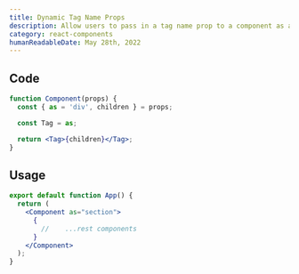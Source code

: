 ```yaml
---
title: Dynamic Tag Name Props
description: Allow users to pass in a tag name prop to a component as a string.
category: react-components
humanReadableDate: May 28th, 2022
---
```


## Code

```jsx
function Component(props) {
  const { as = 'div', children } = props;

  const Tag = as;

  return <Tag>{children}</Tag>;
}
```

## Usage

```jsx
export default function App() {
  return (
    <Component as="section">
      {
        //    ...rest components
      }
    </Component>
  );
}
```
